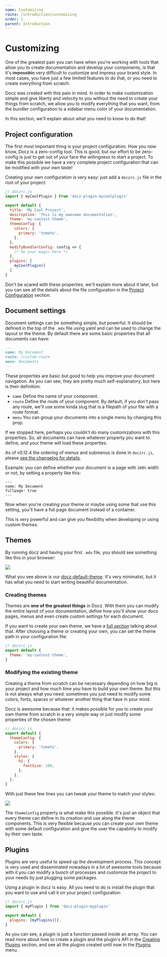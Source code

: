 ```yaml
---
name: Customizing
route: /introduction/customizing
order: 1
parent: Introduction
---
```


# Customizing

One of the greatest pain you can have when you're working with tools that allow you to create documentation and develop your components, is that it's ~~impossible~~ very difficult to customize and impress your brand style. In most cases, you have just a few limited features to do that, or you need to create everything from scratch.

Docz was created with this pain in mind. In order to make customization simple and give liberty and velocity to you without the need to create your things from scratch, we allow you to modify everything that you want, from the bundler configuration to a sidebar menu color of your documentation.

In this section, we'll explain about what you need to know to do that!

## Project configuration

The first most important thing is your project configuration. How you now know, Docz is a zero-config tool. This is good, but our effort to be zero-config is just to get out of your face the willingness to start a project. To make this possible we have a very complete project configuration that can be modified with your own taste!

Creating your own configuration is very easy: just add a `doczrc.js` file in the root of your project:

```js
// doczrc.js
import { myCoolPlugin } from 'docz-plugin-mycoolplugin'

export default {
  title: 'My Cool Project',
  description: 'This is my awesome documentation',
  theme: 'my-coolest-theme',
  themeConfig: {
    colors: {
      primary: 'tomato',
    },
  },
  modifyBundlerConfig: config => {
    /* do your magic here */
  },
  plugins: [
    myCoolPlugin()
  ]
}
```

Don't be scared with these properties, we'll explain more about it later, but you can see all the details about the file configuration in the [Project Configuration](/documentation/project-configuration) section.

## Document settings

Document settings can be something simple, but powerful. It should be defined in the top of the `.mdx` file using yaml and can be used to change the layout or the theme. By default there are some basic properties that all documents can have:

```markdown
---
name: My Document
route: /custom-route
menu: Documents
---
```

These properties are basic but good to help you improve your document navigation. As you can see, they are pretty much self-explanatory, but here is their definition:

- `name` Define the name of your component.
- `route` Define the route of your component. By default, if you don't pass any route, we'll use some kinda slug that is a filepath of your file with a route format.
- `menu` You can group your documents into a single menu by changing this prop.

If we stopped here, perhaps you couldn't do many customizations with this properties. So, all documents can have whatever property you want to define, and your theme will load these properties.

As of v0.12.4 the ordering of menus and submenus is done in `doczrc.js`, please [see the changelog for details](https://github.com/pedronauck/docz/releases/tag/v0.12.4).

Example: you can define whether your document is a page with `100%` width or not, by setting a property like this:

```
---
name: My Document
fullpage: true
---
```

Now when you're creating your theme or maybe using some that use this setting, you'll have a full page document instead of a container.

This is very powerful and can give you flexibility when developing or using custom themes.

## Themes

By running docz and having your first `.mdx` file, you should see something like this in your browser:

![](https://cdn-std.dprcdn.net/files/acc_649651/ZOUyUu)

What you see above is our [docz-default-theme](https://github.com/pedronauck/docz/tree/master/packages/docz-theme-default). It's very minimalist, but it has what you need to start writing beautiful documentation.

### Creating themes

Themes are **one of the greatest things** in Docz. With them you can modify the entire layout of your documentation, define how you'll show your docs pages, menus and even create custom settings for each document.

If you want to create your own theme, we have a [full section](/documentation/creating-themes) talking about that. After choosing a theme or creating your own, you can set the theme path in your configuration file:

```js
// doczrc.js
export default {
  theme: 'my-coolest-theme',
}
```

### Modifying the existing theme

Creating a theme from scratch can be necessary depending on how big is your project and how much time you have to build your own theme. But this is not always what you need: sometimes you just need to modify some colors, fonts, spaces or whatever another thing that have in your mind.

Docz is awesome because that: it makes possible for you to create your own theme from scratch in a very simple way or just modify some properties of the chosen theme:

```js
// doczrc.js
export default {
  themeConfig: {
    colors: {
      primary: 'tomato',
    },
    styles: {
      h1: {
        fontSize: 100,
      },
    },
  },
}
```

With just these few lines you can tweak your theme to match your styles:

![](https://cdn-std.dprcdn.net/files/acc_649651/LUoBjJ)

The `themeConfig` property is what make this possible. It's just an object that every theme can define in its creation and use along the theme components. This is very flexible because you can create your own theme with some default configuration and give the user the capability to modify by their own taste.

## Plugins

Plugins are very useful to speed up the development process. This concept is very used and disseminated nowadays in a lot of awesome tools because with it you can modify a bunch of processes and customize the project to your needs by just plugging some packages.

Using a plugin in docz is easy. All you need to do is install the plugin that you want to use and call it on your project configuration:

```js
// docsrc.js
import { myPlugin } from 'docz-plugin-myplugin'

export default {
  plugins: [myPlugins()],
}
```

As you can see, a plugin is just a function passed inside an array. You can read more about how to create a plugin and the plugin's API in the [Creating Plugins](/documentation/creating-plugins) section, and see all the plugins created until now in the [Plugins](/plugins) menu.

